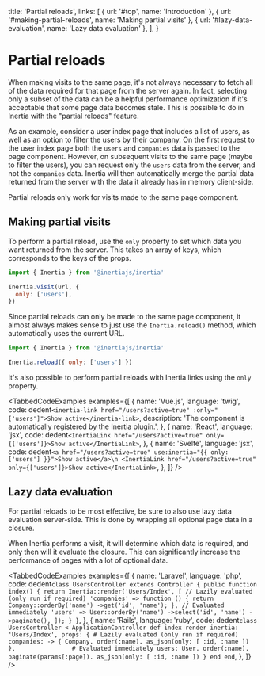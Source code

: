 
  title: 'Partial reloads',
  links: [
    { url: '#top', name: 'Introduction' },
    { url: '#making-partial-reloads', name: 'Making partial visits' },
    { url: '#lazy-data-evaluation', name: 'Lazy data evaluation' },
  ],
}

# Partial reloads

When making visits to the same page, it's not always necessary to fetch all of the data required for that page from the server again. In fact, selecting only a subset of the data can be a helpful performance optimization if it's acceptable that some page data becomes stale. This is possible to do in Inertia with the "partial reloads" feature.

As an example, consider a user index page that includes a list of users, as well as an option to filter the users by their company. On the first request to the user index page both the `users` and `companies` data is passed to the page component. However, on subsequent visits to the same page (maybe to filter the users), you can request only the `users` data from the server, and not the `companies` data. Inertia will then automatically merge the partial data returned from the server with the data it already has in memory client-side.

<Notice>Partial reloads only work for visits made to the same page component.</Notice>

## Making partial visits

To perform a partial reload, use the `only` property to set which data you want returned from the server. This takes an array of keys, which corresponds to the keys of the props.

```js
import { Inertia } from '@inertiajs/inertia'

Inertia.visit(url, {
  only: ['users'],
})
```

Since partial reloads can only be made to the same page component, it almost always makes sense to just use the `Inertia.reload()` method, which automatically uses the current URL.

```js
import { Inertia } from '@inertiajs/inertia'

Inertia.reload({ only: ['users'] })
```

It's also possible to perform partial reloads with Inertia links using the `only` property.

<TabbedCodeExamples
  examples={[
    {
      name: 'Vue.js',
      language: 'twig',
      code: dedent`
        <inertia-link href="/users?active=true" :only="['users']">Show active</inertia-link>
      `,
      description: 'The <inertia-link> component is automatically registered by the Inertia plugin.',
    },
    {
      name: 'React',
      language: 'jsx',
      code: dedent`
        <InertiaLink href="/users?active=true" only={['users']}>Show active</InertiaLink>
      `,
    },
    {
      name: 'Svelte',
      language: 'jsx',
      code: dedent`
        <a href="/users?active=true" use:inertia="{{ only: ['users'] }}">Show active</a>\n
        <InertiaLink href="/users?active=true" only={['users']}>Show active</InertiaLink>
      `,
    },
  ]}
/>

## Lazy data evaluation

For partial reloads to be most effective, be sure to also use lazy data evaluation server-side. This is done by wrapping all optional page data in a closure.

When Inertia performs a visit, it will determine which data is required, and only then will it evaluate the closure. This can significantly increase the performance of pages with a lot of optional data.

<TabbedCodeExamples
  examples={[
    {
      name: 'Laravel',
      language: 'php',
      code: dedent`
        class UsersController extends Controller
        {
            public function index()
            {
                return Inertia::render('Users/Index', [
                    // Lazily evaluated (only run if required)
                    'companies' => function () {
                        return Company::orderBy('name')
                            ->get('id', 'name');
                    },
                    // Evaluated immediately
                    'users' => User::orderBy('name')
                        ->select('id', 'name')
                        ->paginate(),
                ]);
            }
        }
      `,
    },
    {
      name: 'Rails',
      language: 'ruby',
      code: dedent`
        class UsersController < ApplicationController
          def index
            render inertia: 'Users/Index', props: {
              # Lazily evaluated (only run if required)
              companies: -> {
                Company.
                  order(:name).
                  as_json(only: [ :id, :name ])
              },
              
              # Evaluated immediately
              users: User.
                order(:name).
                paginate(params[:page]).
                as_json(only: [ :id, :name ])
            }
          end
        end
      `,
    },
  ]}
/>
